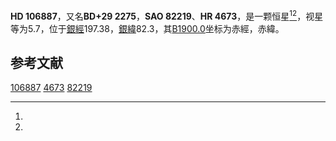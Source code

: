 {{Starbox begin
| name = HD 106887
}}
{{Starbox observe
| epoch = [[J2000.0|J2000.0]]
| constell = {{星座名待查}}<ref name=SIMBAD>{{cite web
 | url=http://simbad.u-strasbg.fr/simbad/sim-id?Ident=HR+4673
 | title =Pulsating variable Star
 | publisher=Centre de Données astronomiques de Strasbourg
 | work=SIMBAD
 | accessdate=2012-07-13}}</ref><ref name=DATA>{{cite web
 | url=http://vizier.u-strasbg.fr/viz-bin/VizieR-5?-out.add=.&-source=5050&-corr=PK=HR&-out.max=9999&HR=4673
 | title=VizieR Detailed Page
 | accessdate=2012-07-13
 | archive-date=2016-03-05
 | archive-url=https://web.archive.org/web/20160305004403/http://vizier.u-strasbg.fr/viz-bin/VizieR-5?-out.add=.&-source=5050&-corr=PK=HR&-out.max=9999&HR=4673
 | dead-url=no
 }}</ref>
| 星官 = 
| ra = {{RA|12|17|30.5}}<ref name=SIMBAD /><ref name=DATA />
| dec = {{DEC|+28|56|14}}<ref name=SIMBAD /><ref name=DATA />
| appmag_v = 5.7<ref name=SIMBAD /><ref name=DATA />
}}
{{Starbox character
| class = A4m:<ref name=SIMBAD /><ref name=DATA />
| b-v = 0.16<ref name=SIMBAD /><ref name=DATA />
| u-b = 0.12<ref name=SIMBAD /><ref name=DATA />
| r-i = 0.05<ref name=SIMBAD /><ref name=DATA />
| variable = 
}}
{{Starbox astrometry
| radial_v = 0.12
| prop_mo_ra = -7
| parallax = 
| p_error = 
}}
{{Starbox catalog
| names =BD+29 2275，[[SAO星表|SAO]] 82219，[[HD星表|HD]] 106887，[[HR星表|HR]] 4673}}
{{Starbox reference |Simbad=HR+4673}}
{{Starbox end}}

'''HD 106887'''，又名'''BD+29 2275'''，'''SAO 82219'''、'''HR 4673'''，是一颗恒星<ref name=SIMBAD /><ref name=DATA />，视星等为5.7，位于[[銀道座標系|銀經]]197.38，[[銀道座標系|銀緯]]82.3，其[[B1900.0|B1900.0]]坐标为赤經{{RA|12|12|28.3}}，赤緯{{DEC|+29|82.3|30}}。

== 参考文献 ==
{{reflist}}

{{star-stub}}

[[Category:HD和HDE天體|106887]]
[[Category:HR天體|4673]]
[[Category:SAO天體|82219]]